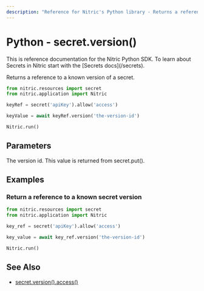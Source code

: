 ```yaml
---
description: "Reference for Nitric's Python library - Returns a reference to a known version of a secret."
---
```


# Python - secret.version()

<Note>
  This is reference documentation for the Nitric Python SDK. To learn about
  Secrets in Nitric start with the [Secrets docs](/secrets).
</Note>

Returns a reference to a known version of a secret.

```python
from nitric.resources import secret
from nitric.application import Nitric

keyRef = secret('apiKey').allow('access')

keyValue = await keyRef.version('the-version-id')

Nitric.run()
```

## Parameters

<Properties>
  <Property name="version" required type="string">
    The version id. This value is returned from secret.put().
  </Property>
</Properties>

## Examples

### Return a reference to a known secret version

```python
from nitric.resources import secret
from nitric.application import Nitric

key_ref = secret('apiKey').allow('access')

key_value = await key_ref.version('the-version-id')

Nitric.run()
```

## See Also

- [secret.version().access()](./secret-version-access)
